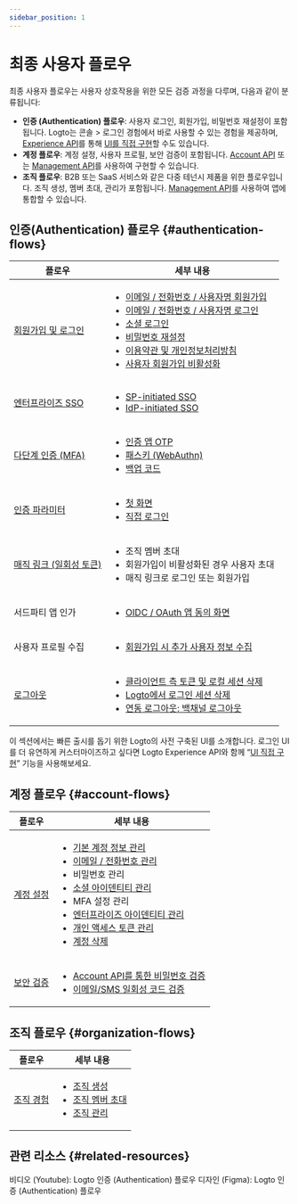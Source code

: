 ```yaml
---
sidebar_position: 1
---
```


# 최종 사용자 플로우

최종 사용자 플로우는 사용자 상호작용을 위한 모든 검증 과정을 다루며, 다음과 같이 분류됩니다:

- **인증 (Authentication) 플로우**: 사용자 로그인, 회원가입, 비밀번호 재설정이 포함됩니다. Logto는 <CloudLink to="/sign-in-experience">콘솔 > 로그인 경험</CloudLink>에서 바로 사용할 수 있는 경험을 제공하며, [Experience API](https://openapi.logto.io/group/endpoint-experience)를 통해 [UI를 직접 구현](/customization/bring-your-ui)할 수도 있습니다.
- **계정 플로우**: 계정 설정, 사용자 프로필, 보안 검증이 포함됩니다. [Account API](https://openapi.logto.io/group/endpoint-account-center) 또는 [Management API](https://openapi.logto.io/operation/operation-getuser)를 사용하여 구현할 수 있습니다.
- **조직 플로우**: B2B 또는 SaaS 서비스와 같은 다중 테넌시 제품을 위한 플로우입니다. 조직 생성, 멤버 초대, 관리가 포함됩니다. [Management API](https://openapi.logto.io/operation/operation-listorganizations)를 사용하여 앱에 통합할 수 있습니다.

## 인증(Authentication) 플로우 \{#authentication-flows}

| 플로우                                                     | 세부 내용                                                                                                                                                                                                                                                                                                                                                                                                                                                                                                                                                 |
| ---------------------------------------------------------- | --------------------------------------------------------------------------------------------------------------------------------------------------------------------------------------------------------------------------------------------------------------------------------------------------------------------------------------------------------------------------------------------------------------------------------------------------------------------------------------------------------------------------------------------------------- |
| [회원가입 및 로그인](/end-user-flows/sign-up-and-sign-in)  | <ul><li>[이메일 / 전화번호 / 사용자명 회원가입](/end-user-flows/sign-up-and-sign-in/sign-up)</li><li>[이메일 / 전화번호 / 사용자명 로그인](/end-user-flows/sign-up-and-sign-in/sign-in)</li><li>[소셜 로그인](/end-user-flows/sign-up-and-sign-in/social-sign-in)</li><li>[비밀번호 재설정](/end-user-flows/sign-up-and-sign-in/reset-password)</li><li>[이용약관 및 개인정보처리방침](/end-user-flows/sign-up-and-sign-in/terms-and-privacy)</li><li>[사용자 회원가입 비활성화](/end-user-flows/sign-up-and-sign-in/disable-user-registration)</li></ul> |
| [엔터프라이즈 SSO](/end-user-flows/enterprise-sso)         | <ul><li>[SP-initiated SSO](/end-user-flows/enterprise-sso/sp-initiated-sso)</li><li>[IdP-initiated SSO](/end-user-flows/enterprise-sso/idp-initiated-sso)</li></ul>                                                                                                                                                                                                                                                                                                                                                                                       |
| [다단계 인증 (MFA)](/end-user-flows/mfa)                   | <ul><li>[인증 앱 OTP](/end-user-flows/mfa/authenticator-app-otp)</li><li>[패스키 (WebAuthn)](/end-user-flows/mfa/webauthn)</li><li>[백업 코드](/end-user-flows/mfa/backup-codes)</li></ul>                                                                                                                                                                                                                                                                                                                                                                |
| [인증 파라미터](/end-user-flows/authentication-parameters) | <ul><li>[첫 화면](/end-user-flows/authentication-parameters/first-screen)</li><li>[직접 로그인](/end-user-flows/authentication-parameters/direct-sign-in)</li></ul>                                                                                                                                                                                                                                                                                                                                                                                       |
| [매직 링크 (일회성 토큰)](/end-user-flows/one-time-token)  | <ul><li>조직 멤버 초대</li><li>회원가입이 비활성화된 경우 사용자 초대</li><li>매직 링크로 로그인 또는 회원가입</li></ul>                                                                                                                                                                                                                                                                                                                                                                                                                                  |
| 서드파티 앱 인가                                           | <ul><li>[OIDC / OAuth 앱 동의 화면](/end-user-flows/consent-screen)</li></ul>                                                                                                                                                                                                                                                                                                                                                                                                                                                                             |
| 사용자 프로필 수집                                         | <ul><li>[회원가입 시 추가 사용자 정보 수집](/end-user-flows/collect-user-profile)</li></ul>                                                                                                                                                                                                                                                                                                                                                                                                                                                               |
| [로그아웃](/end-user-flows/sign-out)                       | <ul><li>[클라이언트 측 토큰 및 로컬 세션 삭제](/end-user-flows/sign-out/#clear-tokens-and-local-session-at-the-client-side)</li><li>[Logto에서 로그인 세션 삭제](/end-user-flows/sign-out/#clear-sign-in-session-at-logto)</li><li>[연동 로그아웃: 백채널 로그아웃](/end-user-flows/sign-out/#federated-sign-out-back-channel-logout)</li></ul>                                                                                                                                                                                                           |

이 섹션에서는 빠른 출시를 돕기 위한 Logto의 사전 구축된 UI를 소개합니다. 로그인 UI를 더 유연하게 커스터마이즈하고 싶다면 Logto Experience API와 함께 “[UI 직접 구현](/customization/bring-your-ui)” 기능을 사용해보세요.

## 계정 플로우 \{#account-flows}

| 플로우                                             | 세부 내용                                                                                                                                                                                                                                                                                                                                                                                                                                                                                                                                                                                                                                                                                                                      |
| -------------------------------------------------- | ------------------------------------------------------------------------------------------------------------------------------------------------------------------------------------------------------------------------------------------------------------------------------------------------------------------------------------------------------------------------------------------------------------------------------------------------------------------------------------------------------------------------------------------------------------------------------------------------------------------------------------------------------------------------------------------------------------------------------ |
| [계정 설정](/end-user-flows/account-settings)      | <ul><li>[기본 계정 정보 관리](/end-user-flows/account-settings/by-account-api#manage-basic-account-information)</li><li>[이메일 / 전화번호 관리](/end-user-flows/account-settings/by-account-api#manage-identifiers-and-other-sensitive-information)</li><li>비밀번호 관리</li><li>[소셜 아이덴티티 관리](/end-user-flows/account-settings/by-account-api#link-a-new-social-connection)</li><li>MFA 설정 관리</li><li>[엔터프라이즈 아이덴티티 관리](/end-user-flows/account-settings/by-management-api#user-enterprise-identities-management)</li><li>[개인 액세스 토큰 관리](/user-management/personal-access-token)</li><li>[계정 삭제](/end-user-flows/account-settings/by-management-api#user-account-deletion)</li></ul> |
| [보안 검증](/end-user-flows/security-verification) | <ul><li>[Account API를 통한 비밀번호 검증](/end-user-flows/security-verification#password-verification)</li><li>[이메일/SMS 일회성 코드 검증](/end-user-flows/security-verification#emailsms-one-time-code-verification)</li></ul>                                                                                                                                                                                                                                                                                                                                                                                                                                                                                             |

## 조직 플로우 \{#organization-flows}

| 플로우                                               | 세부 내용                                                                                                                                                                                                                                                                     |
| ---------------------------------------------------- | ----------------------------------------------------------------------------------------------------------------------------------------------------------------------------------------------------------------------------------------------------------------------------- |
| [조직 경험](/end-user-flows/organization-experience) | <ul><li>[조직 생성](/end-user-flows/organization-experience/create-organization)</li><li>[조직 멤버 초대](/end-user-flows/organization-experience/invite-organization-members)</li><li>[조직 관리](/end-user-flows/organization-experience/organization-management)</li></ul> |

## 관련 리소스 \{#related-resources}

<Url href="https://www.youtube.com/playlist?list=PLy2Il6wrD_fwhMhj-7lS5s94PVE2DAJYg">
  비디오 (Youtube): Logto 인증 (Authentication) 플로우
</Url>
<Url href="https://www.figma.com/community/file/1260495684847942413/logto-sign-in-experience">
  디자인 (Figma): Logto 인증 (Authentication) 플로우
</Url>
